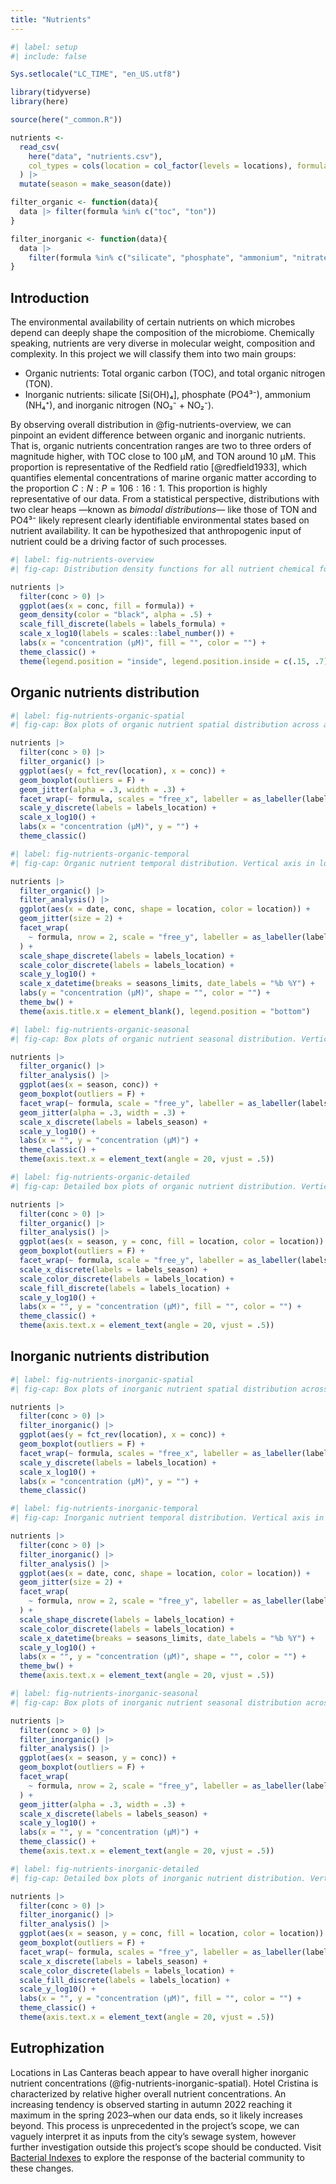 ```yaml
---
title: "Nutrients"
---
```


```r
#| label: setup
#| include: false

Sys.setlocale("LC_TIME", "en_US.utf8")

library(tidyverse)
library(here)

source(here("_common.R"))

nutrients <- 
  read_csv(
    here("data", "nutrients.csv"),
    col_types = cols(location = col_factor(levels = locations), formula = col_factor())
  ) |> 
  mutate(season = make_season(date))

filter_organic <- function(data){
  data |> filter(formula %in% c("toc", "ton"))
}

filter_inorganic <- function(data){
  data |>
    filter(formula %in% c("silicate", "phosphate", "ammonium", "nitrates_and_nitrites"))
}
```

## Introduction

The environmental availability of certain nutrients on which microbes depend can deeply shape the composition of the microbiome. Chemically speaking, nutrients are very diverse in molecular weight, composition and complexity. In this project we will classify them into two main groups:

 - Organic nutrients: Total organic carbon (TOC), and total organic nitrogen (TON).
 - Inorganic nutrients: silicate [Si(OH)₄], phosphate (PO4³⁻), ammonium (NH₄⁺), and inorganic nitrogen (NO₃⁻ + NO₂⁻).

By observing overall distribution in @fig-nutrients-overview, we can pinpoint an evident difference between organic and inorganic nutrients. That is, organic nutrients concentration ranges are two to three orders of magnitude higher, with TOC close to 100 μM, and TON around 10 μM. This proportion is representative of the Redfield ratio [@redfield1933], which quantifies elemental concentrations of marine organic matter according to the proportion $C:N:P = 106:16:1$. This proportion is highly representative of our data.
From a statistical perspective, distributions with two clear heaps ---known as *bimodal distributions*--- like those of TON and PO4³⁻ likely represent clearly identifiable environmental states based on nutrient availability. It can be hypothesized that anthropogenic input of nutrient could be a driving factor of such processes.

```r
#| label: fig-nutrients-overview
#| fig-cap: Distribution density functions for all nutrient chemical formulas measured. Horizontal axis in logarithmic scale.

nutrients |> 
  filter(conc > 0) |> 
  ggplot(aes(x = conc, fill = formula)) +
  geom_density(color = "black", alpha = .5) +
  scale_fill_discrete(labels = labels_formula) +
  scale_x_log10(labels = scales::label_number()) +
  labs(x = "concentration (μM)", fill = "", color = "") +
  theme_classic() +
  theme(legend.position = "inside", legend.position.inside = c(.15, .7))
```

## Organic nutrients distribution

```r
#| label: fig-nutrients-organic-spatial
#| fig-cap: Box plots of organic nutrient spatial distribution across all measuring stations. Horizontal axis in logarithmic scale.

nutrients |>
  filter(conc > 0) |> 
  filter_organic() |> 
  ggplot(aes(y = fct_rev(location), x = conc)) +
  geom_boxplot(outliers = F) +
  geom_jitter(alpha = .3, width = .3) +
  facet_wrap(~ formula, scales = "free_x", labeller = as_labeller(labels_formula)) +
  scale_y_discrete(labels = labels_location) +
  scale_x_log10() +
  labs(x = "concentration (μM)", y = "") +
  theme_classic()
```

```r
#| label: fig-nutrients-organic-temporal
#| fig-cap: Organic nutrient temporal distribution. Vertical axis in logarithmic scale.

nutrients |> 
  filter_organic() |> 
  filter_analysis() |> 
  ggplot(aes(x = date, conc, shape = location, color = location)) +
  geom_jitter(size = 2) +
  facet_wrap(
    ~ formula, nrow = 2, scale = "free_y", labeller = as_labeller(labels_formula)
  ) +
  scale_shape_discrete(labels = labels_location) +
  scale_color_discrete(labels = labels_location) +
  scale_y_log10() +
  scale_x_datetime(breaks = seasons_limits, date_labels = "%b %Y") +
  labs(y = "concentration (μM)", shape = "", color = "") +
  theme_bw() +
  theme(axis.title.x = element_blank(), legend.position = "bottom")
```


```r
#| label: fig-nutrients-organic-seasonal
#| fig-cap: Box plots of organic nutrient seasonal distribution. Vertical axis in logarithmic scale.

nutrients |> 
  filter_organic() |> 
  filter_analysis() |> 
  ggplot(aes(x = season, conc)) +
  geom_boxplot(outliers = F) +
  facet_wrap(~ formula, scale = "free_y", labeller = as_labeller(labels_formula)) +
  geom_jitter(alpha = .3, width = .3) +
  scale_x_discrete(labels = labels_season) +
  scale_y_log10() +
  labs(x = "", y = "concentration (μM)") +
  theme_classic() +
  theme(axis.text.x = element_text(angle = 20, vjust = .5))
```

```r
#| label: fig-nutrients-organic-detailed
#| fig-cap: Detailed box plots of organic nutrient distribution. Vertical axis in logarithmic scale.

nutrients |> 
  filter(conc > 0) |> 
  filter_organic() |> 
  filter_analysis() |> 
  ggplot(aes(x = season, y = conc, fill = location, color = location)) +
  geom_boxplot(outliers = F) +
  facet_wrap(~ formula, scale = "free_y", labeller = as_labeller(labels_formula)) +
  scale_x_discrete(labels = labels_season) +
  scale_color_discrete(labels = labels_location) +
  scale_fill_discrete(labels = labels_location) +
  scale_y_log10() +
  labs(x = "", y = "concentration (μM)", fill = "", color = "") +
  theme_classic() +
  theme(axis.text.x = element_text(angle = 20, vjust = .5))
```

## Inorganic nutrients distribution

```r
#| label: fig-nutrients-inorganic-spatial
#| fig-cap: Box plots of inorganic nutrient spatial distribution across all measuring stations. Horizontal axis in logarithmic scale.

nutrients |>
  filter(conc > 0) |> 
  filter_inorganic() |> 
  ggplot(aes(y = fct_rev(location), x = conc)) +
  geom_boxplot(outliers = F) +
  facet_wrap(~ formula, scales = "free_x", labeller = as_labeller(labels_formula)) +
  scale_y_discrete(labels = labels_location) +
  scale_x_log10() +
  labs(x = "concentration (μM)", y = "") +
  theme_classic()
```

```r
#| label: fig-nutrients-inorganic-temporal
#| fig-cap: Inorganic nutrient temporal distribution. Vertical axis in logarithmic scale.

nutrients |> 
  filter(conc > 0) |> 
  filter_inorganic() |> 
  filter_analysis() |> 
  ggplot(aes(x = date, conc, shape = location, color = location)) +
  geom_jitter(size = 2) +
  facet_wrap(
    ~ formula, nrow = 2, scale = "free_y", labeller = as_labeller(labels_formula)
  ) +
  scale_shape_discrete(labels = labels_location) +
  scale_color_discrete(labels = labels_location) +
  scale_x_datetime(breaks = seasons_limits, date_labels = "%b %Y") +
  scale_y_log10() +
  labs(x = "", y = "concentration (μM)", shape = "", color = "") +
  theme_bw() +
  theme(axis.text.x = element_text(angle = 20, vjust = .5))
```

```r
#| label: fig-nutrients-inorganic-seasonal
#| fig-cap: Box plots of inorganic nutrient seasonal distribution across all measuring stations. Vertical axis in logarithmic scale.

nutrients |> 
  filter(conc > 0) |> 
  filter_inorganic() |> 
  filter_analysis() |> 
  ggplot(aes(x = season, y = conc)) +
  geom_boxplot(outliers = F) +
  facet_wrap(
    ~ formula, nrow = 2, scale = "free_y", labeller = as_labeller(labels_formula)
  ) +
  geom_jitter(alpha = .3, width = .3) +
  scale_x_discrete(labels = labels_season) +
  scale_y_log10() +
  labs(x = "", y = "concentration (μM)") +
  theme_classic() +
  theme(axis.text.x = element_text(angle = 20, vjust = .5))
```

```r
#| label: fig-nutrients-inorganic-detailed
#| fig-cap: Detailed box plots of inorganic nutrient distribution. Vertical axis in logarithmic scale.

nutrients |> 
  filter(conc > 0) |> 
  filter_inorganic() |> 
  filter_analysis() |> 
  ggplot(aes(x = season, y = conc, fill = location, color = location)) +
  geom_boxplot(outliers = F) +
  facet_wrap(~ formula, scales = "free_y", labeller = as_labeller(labels_formula)) +
  scale_x_discrete(labels = labels_season) +
  scale_color_discrete(labels = labels_location) +
  scale_fill_discrete(labels = labels_location) +
  scale_y_log10() +
  labs(x = "", y = "concentration (μM)", fill = "", color = "") +
  theme_classic() +
  theme(axis.text.x = element_text(angle = 20, vjust = .5))
```
## Eutrophization

Locations in Las Canteras beach appear to have overall higher inorganic nutrient concentrations (@fig-nutrients-inorganic-spatial). Hotel Cristina is characterized by relative higher overall nutrient concentrations. An increasing tendency is observed starting in autumn 2022 reaching it maximum in the spring 2023--when our data ends, so it likely increases beyond. This process is unprecedented in the project's scope, we can vaguely interpret it as inputs from the city's sewage system, however further investigation outside this project's scope should be conducted. Visit [Bacterial Indexes](bacterial-indexes.qmd) to explore the response of the bacterial community to these changes.

